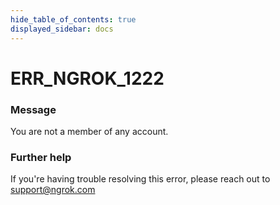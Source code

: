 ```yaml
---
hide_table_of_contents: true
displayed_sidebar: docs
---
```



# ERR_NGROK_1222

### Message

You are not a member of any account.

<ErrorDetails error="err_ngrok_1222" />

### Further help

If you're having trouble resolving this error, please reach out to [support@ngrok.com](mailto:support@ngrok.com?subject=Help%20with%20ERR_NGROK_1222)

